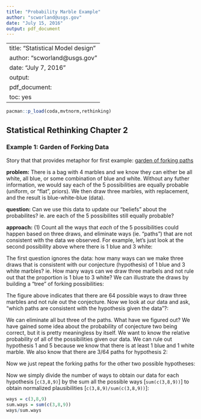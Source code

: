 ---
title: "Probability Marble Example"
author: "scworland@usgs.gov"
date: "July 15, 2016"
output: pdf_document
---

---
title: "Statistical Model design"
author: "scworland@usgs.gov"
date: "July 7, 2016"
output:
  pdf_document:
    toc: yes
---

```{r, echo=F}
pacman::p_load(coda,mvtnorm,rethinking)
```


## Statistical Rethinking Chapter 2

### Example 1: Garden of Forking Data

Story that that provides metaphor for first example: [garden of forking paths](http://www.cems.uvm.edu/~rsnapp/teaching/cs32/homework/borges_garden.pdf)


__problem:__ There is a bag with 4 marbles and we know they can either be all white, all blue, or some combination of blue and white. Without any futher information, we would say each of the 5 possibilities are equally probable (uniform, or "flat", priors). We then draw three marbles, with replacement, and the result is blue-white-blue (data).

\begin{figure}[htbp]
\centering
\includegraphics[width=300pt]{figures/fig2.1.png}
\end{figure}

__question:__ Can we use this data to update our "beliefs" about the probabilites? ie. are each of the 5 possibilites still equally probable?

__approach:__ (1) Count all the ways that _each_ of the 5 possibilities could happen based on three draws, and eliminate ways (ie. "paths") that are not consistent with the data we observed. For example, let's just look at the second possibility above where there is 1 blue and 3 white: 

\begin{figure}[htbp]
\centering
\includegraphics[width=100pt]{figures/fig2.2.png}
\end{figure}

\newpage 

The first question ignores the data: how many ways can we make three draws that is consistent with our conjecture (hypothesis) of 1 blue and 3 white marbles? ie. How many ways can we draw three marbels and not rule out that the proportion is 1 blue to 3 white? We can illustrate the draws by building a "tree" of forking possibilities:  

\begin{figure}[htbp]
\centering
\includegraphics[width=300pt]{figures/fig2.3.png}
\end{figure}

The figure above indicates that there are 64 possible ways to draw three marbles and not rule out the conjecture. Now we look at our data and ask, "which paths are consistent with the hypothesis given the data"?:

\begin{figure}[htbp]
\centering
\includegraphics[width=300pt]{figures/fig2.4.png}
\end{figure}

We can eliminate all but three of the paths. What have we figured out? We have gained some idea about the probability of conjecture two being correct, but it is pretty meaningless by itself. We want to know the relative probability of all of the possibilities given our data. We can rule out hypothesis 1 and 5 because we know that there is at least 1 blue and 1 white marble. We also know that there are 3/64 paths for hypothesis 2:

\begin{figure}[htbp]
\centering
\includegraphics[width=125pt]{figures/fig2.5.png}
\end{figure}

\newpage

Now we just repeat the forking paths for the other two possible hypotheses:

\begin{figure}[htbp]
\centering
\includegraphics[width=300pt]{figures/fig2.6.png}
\end{figure}

Now we simply divide the number of ways to obtain our data for each hypothesis [`c(3,8,9)`] by the sum all the possible ways [`sum(c(3,8,9))`] to obtain normalized plausibilities [`c(3,8,9)/sum(c(3,8,9))`]:

```{r}
ways = c(3,8,9)
sum.ways = sum(c(3,8,9))
ways/sum.ways
```

\begin{figure}[htbp]
\centering
\includegraphics[width=300pt]{figures/fig2.7.png}
\end{figure}



